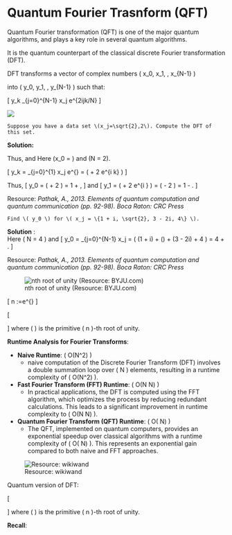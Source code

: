 # Quantum Fourier Trasnform (QFT)

Quantum Fourier transformation (QFT) is one of the major quantum algorithms, and plays a key role in several quantum algorithms. 

It is the quantum counterpart of the classical discrete Fourier transformation (DFT). 

DFT transforms a vector of complex numbers \( x_0, x_1, \ldots, x_{N-1} \) 

into \( y_0, y_1, \ldots, y_{N-1} \) such that:



\[
y_k \equiv \frac{1}{\sqrt{N}} \sum_{j=0}^{N-1} x_j e^{2\pi ijk/N}
\]


![](fig/fig30.png)

```{example}
Suppose you have a data set \(x_j=\sqrt{2},2\). Compute the DFT of this set.
```
**Solution:**\

Thus, and Here \(x_0 = \sqrt{2}\) and \(N = 2\).

\[
y_k = \frac{1}{\sqrt{2}} \sum_{j=0}^{1} x_j e^{\frac{2 \pi i j k}{2}} = \frac{1}{\sqrt{2}} \left( \sqrt{2} + 2 e^{i \pi k} \right)
\]


Thus,
\[
y_0 = \frac{1}{\sqrt{2}} \left( \sqrt{2} + 2 \right) = 1 + \sqrt{2},
\]
and
\[
y_1 = \frac{1}{\sqrt{2}} \left( \sqrt{2} + 2 e^{i \pi} \right) = \frac{1}{\sqrt{2}} \left( \sqrt{2} - 2 \right) = 1 - \sqrt{2}.
\]

Resource: _Pathak, A., 2013. Elements of quantum computation and quantum communication (pp. 92-98). Boca Raton: CRC Press_

```{example}
Find \( y_0 \) for \( x_j = \{1 + i, \sqrt{2}, 3 - 2i, 4\} \).
```

**Solution** :\
Here \( N = 4 \) and
\[
y_0 = \frac{1}{\sqrt{N}} \sum_{j=0}^{N-1} x_j = \frac{1}{2} \left( (1 + i) + (\sqrt{2}) + (3 - 2i) + 4 \right) = 4 + \frac{\sqrt{2} - i}{2}.
\]

Resource: _Pathak, A., 2013. Elements of quantum computation and quantum communication (pp. 92-98). Boca Raton: CRC Press_

![nth root of unity (Resource: BYJU.com)](fig/fig31.png)

\[
\text{Primitive } n \text{ th root of unity }:\omega=e^{\frac{2\pi i}{n}}
\]

\textbf{Matrix Form of Discrete Fourier Transform (DFT):}



\[
\frac{1}{\sqrt{N}}
\begin{bmatrix}
1 & 1 & 1 & \cdots & 1 \\
1 & \omega^1 & \omega^2 & \cdots & \omega^{(N-1)} \\
1 & \omega^2 & \omega^4 & \cdots & \omega^{2(N-1)} \\
1 & \omega^3 & \omega^6 & \cdots & \omega^{3(N-1)} \\
\vdots & \vdots & \vdots & \ddots & \vdots \\
1 & \omega^{(N-1)} & \omega^{2(N-2)} & \cdots & \omega^{(N-1)(N-1)}
\end{bmatrix}
\]
where \( \omega \) is the primitive \( n \)-th root of unity.


**Runtime Analysis for Fourier Transforms**:

- **Naive Runtime**: \( O(N^2) \)
  -  naive computation of the Discrete Fourier Transform (DFT) involves a double summation loop over \( N \) elements, resulting in a runtime complexity of \( O(N^2) \).
- **Fast Fourier Transform (FFT) Runtime**: \( O(N \log N) \)
  - In practical applications, the DFT is computed using the FFT algorithm, which optimizes the process by reducing redundant calculations. This leads to a significant improvement in runtime complexity to \( O(N \log N) \).
- **Quantum Fourier Transform (QFT) Runtime**: \( O(\mathrm{polylog} N) \)
  - The QFT, implemented on quantum computers, provides an exponential speedup over classical algorithms with a runtime complexity of \( O(\mathrm{polylog} N) \). This represents an exponential gain compared to both naive and FFT approaches.

![Resource: wikiwand](https://upload.wikimedia.org/wikipedia/commons/thumb/7/78/DIT-FFT-butterfly.svg/420px-DIT-FFT-butterfly.svg.png)

Quantum version of DFT:

\[\text{QFT_N}
\frac{1}{\sqrt{N}}
\begin{bmatrix}
1 & 1 & 1 & \cdots & 1 \\
1 & \omega^1 & \omega^2 & \cdots & \omega^{(N-1)} \\
1 & \omega^2 & \omega^4 & \cdots & \omega^{2(N-1)} \\
1 & \omega^3 & \omega^6 & \cdots & \omega^{3(N-1)} \\
\vdots & \vdots & \vdots & \ddots & \vdots \\
1 & \omega^{(N-1)} & \omega^{2(N-2)} & \cdots & \omega^{(N-1)(N-1)}
\end{bmatrix}
\]
where \( \omega \) is the primitive \( n \)-th root of unity.

**Recall**: 



